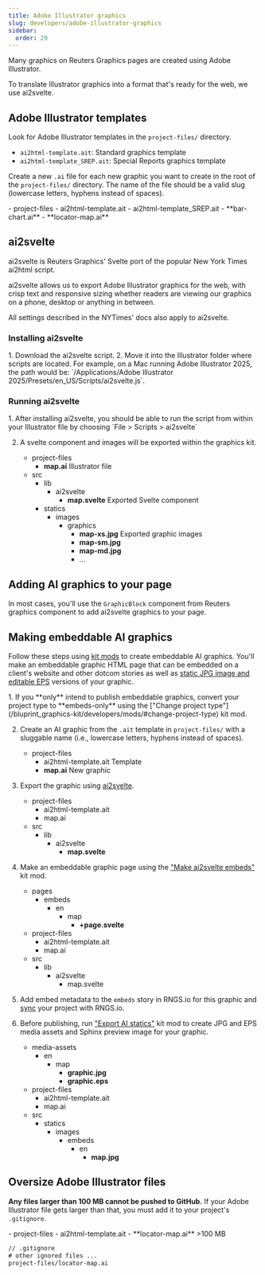```yaml
---
title: Adobe Illustrator graphics
slug: developers/adobe-illustrator-graphics
sidebar:
  order: 29
---
```




Many graphics on Reuters Graphics pages are created using Adobe Illustrator.

To translate Illustrator graphics into a format that's ready for the web, we use ai2svelte.

## Adobe Illustrator templates

Look for Adobe Illustrator templates in the `project-files/` directory.

- `ai2html-template.ait`: Standard graphics template
- `ai2html-template_SREP.ait`: Special Reports graphics template

Create a new `.ai` file for each new graphic you want to create in the root of the `project-files/` directory. The name of the file should be a valid slug (lowercase letters, hyphens instead of spaces).

<FileTree>
- project-files
  - ai2html-template.ait
  - ai2html-template_SREP.ait
  - **bar-chart.ai**
  - **locator-map.ai**
</FileTree>


## ai2svelte

ai2svelte is Reuters Graphics' Svelte port of the popular New York Times ai2html script. 

ai2svelte allows us to export Adobe Illustrator graphics for the web, with crisp text and responsive sizing whether readers are viewing our graphics on a phone, desktop or anything in between.

All settings described in the NYTimes' docs also apply to ai2svelte.

<LinkCard
  title="ai2html"
  color="var(--sl-color-green)"
  icon="open-book"
  href="http://ai2html.org"
  target="_blank"
/>

### Installing ai2svelte

<Steps>
1. Download the ai2svelte script.
    <LinkCard
      title="ai2svelte"
      description="Get the ai2svelte script from Reuters Graphics"
      color="var(--sl-color-blue-high)"
      icon="seti:github"
      href="https://raw.githubusercontent.com/reuters-graphics/ai2svelte/refs/heads/master/ai2svelte.js"
      target="_blank"
    />
2. Move it into the Illustrator folder where scripts are located. For example, on a Mac running Adobe Illustrator 2025, the path would be: `/Applications/Adobe Illustrator 2025/Presets/en_US/Scripts/ai2svelte.js`.

</Steps>

### Running ai2svelte

<Steps>
1. After installing ai2svelte, you should be able to run the script from within your Illustrator file by choosing `File > Scripts > ai2svelte`

2. A svelte component and images will be exported within the graphics kit.
    <FileTree>
      - project-files
        - **map.ai** Illustrator file
      - src
        - lib
          - ai2svelte
            - **map.svelte** Exported Svelte component
        - statics
          - images
            - graphics
              - **map-xs.jpg** Exported graphic images
              - **map-sm.jpg** 
              - **map-md.jpg** 
              - ...
      </FileTree>
</Steps>

## Adding AI graphics to your page

In most cases, you'll use the `GraphicBlock` component from Reuters graphics component to add ai2svelte graphics to your page.

<LinkCard
  title="Graphics components: GraphicBlock"
  color="var(--sl-color-green)"
  icon="open-book"
  href="https://reuters-graphics.github.io/graphics-components/?path=/docs/components-graphics-graphicblock--docs"
  target="_blank"
/>

## Making embeddable AI graphics

Follow these steps using [kit mods](/bluprint_graphics-kit/developers/mods/) to create embeddable AI graphics. You'll make an embeddable graphic HTML page that can be embedded on a client's website and other dotcom stories as well as [static JPG image and editable EPS](/bluprint_graphics-kit/developers/statics-for-media-clients/) versions of your graphic.

<Steps>
1. If you **only** intend to publish embeddable graphics, convert your project type to **embeds-only** using the ["Change project type"](/bluprint_graphics-kit/developers/mods/#change-project-type) kit mod.

2. Create an AI graphic from the `.ait` template in `project-files/` with a sluggable name (i.e., lowercase letters, hyphens instead of spaces).
    <FileTree>
      - project-files
        - ai2html-template.ait Template
        - **map.ai** New graphic
    </FileTree>
3. Export the graphic using [ai2svelte](#ai2svelte).
    <FileTree>
      - project-files
        - ai2html-template.ait
        - map.ai
      - src
        - lib
          - ai2svelte
            - **map.svelte**
    </FileTree>
4. Make an embeddable graphic page using the ["Make ai2svelte embeds"](/bluprint_graphics-kit/developers/mods/#make-ai2svelte-embeds) kit mod.
    <FileTree>
      - pages
        - embeds
          - en
            - map
              - **+page.svelte**
      - project-files
        - ai2html-template.ait
        - map.ai
      - src
        - lib
          - ai2svelte
            - map.svelte
    </FileTree>
5. Add embed metadata to the `embeds` story in RNGS.io for this graphic and [sync](/bluprint_graphics-kit/developers/archieml/#sync) your project with RNGS.io.

6. Before publishing, run ["Export AI statics"](/bluprint_graphics-kit/developers/mods/#export-ai-statics) kit mod to create JPG and EPS media assets and Sphinx preview image for your graphic.
    <FileTree>
      - media-assets
        - en
          - map
            - **graphic.jpg**
            - **graphic.eps**
      - project-files
        - ai2html-template.ait
        - map.ai
      - src
        - statics
          - images
            - embeds
              - en
                - **map.jpg**
    </FileTree>
</Steps>

## Oversize Adobe Illustrator files

**Any files larger than 100 MB cannot be pushed to GitHub.** If your Adobe Illustrator file gets larger than that, you must add it to your project's `.gitignore`.

<FileTree>
  - project-files
    - ai2html-template.ait
    - **locator-map.ai** >100 MB
</FileTree>

```txt ins={3}
// .gitignore
# other ignored files ...
project-files/locator-map.ai
```